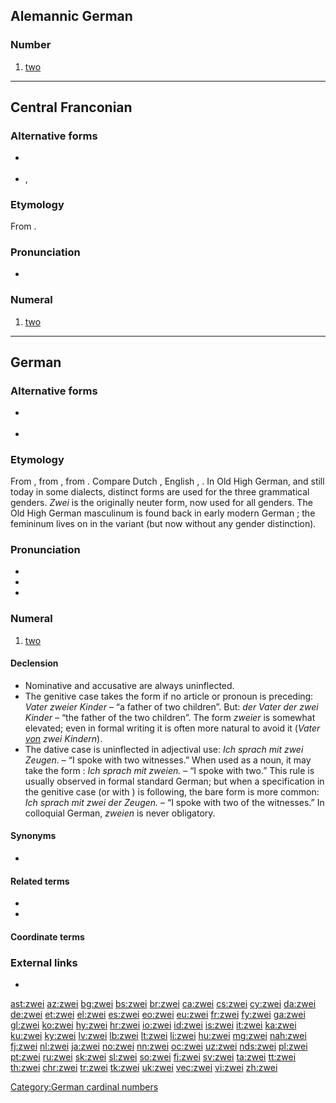 {{also|Zwei|zwëi}}

==Alemannic German==

===Number===
{{head|gsw|number}}

# {{lb|gsw|cardinal}} [[two]]

----

==Central Franconian==

===Alternative forms===
* {{l|gmw-cfr|zwien}} {{i|archaic masculine form}}
* {{l|gmw-cfr|zwo}}, {{l|gmw-cfr|zwu}} {{i|archaic feminine form}}

===Etymology===
From {{etyl|goh|gmw-cfr}} {{m|goh|zwei}}.

===Pronunciation===
* {{IPA|/tsʋɛi̯/|lang=gmw-cfr}}

===Numeral===
{{head|gmw-cfr|numeral}}

# {{lb|gmw-cfr|most dialects}} [[two]]

----

==German==
{{cardinalbox|de|1|2|3|eins|drei|ord=zweite}}

===Alternative forms===
* {{l|de|zwey}} {{qual|obsolete}}
* {{l|de|zway}} {{qual|obsolete}}

===Etymology===
From {{der|de|goh|zwei}}, from {{der|de|gem-pro|*twai}}, from {{der|de|ine-pro|*dwóh₁}}. Compare Dutch {{m|nl|twee}}, English {{m|en|two}}, {{m|en|twain}}. In Old High German, and still today in some dialects, distinct forms are used for the three grammatical genders. ''Zwei'' is the originally neuter form, now used for all genders. The Old High German masculinum {{m|goh|zwēne}} is found back in early modern German {{m|de|zween}}; the femininum {{m|goh|zwō}} lives on in the variant {{m|de|zwo}} (but now without any gender distinction).

===Pronunciation===
* {{IPA|/t͡svaɪ̯/|[t͡sʋaɪ̯]|lang=de}}
* {{audio|De-zwei.ogg|audio|lang=de}}
* {{rhymes|aɪ̯|lang=de}}

===Numeral===
{{head|de|numeral}}

# [[two]]

====Declension====
* Nominative and accusative are always uninflected.
* The genitive case takes the form '''{{m|de|zweier}}''' if no article or pronoun is preceding: ''Vater zweier Kinder'' – “a father of two children”. But: ''der Vater der zwei Kinder'' – “the father of the two children”. The form ''zweier'' is somewhat elevated; even in formal writing it is often more natural to avoid it (''Vater <u>von</u> zwei Kindern'').
* The dative case is uninflected in adjectival use: ''Ich sprach mit zwei Zeugen.'' – “I spoke with two witnesses.” When used as a noun, it may take the form '''{{m|de|zweien}}''': ''Ich sprach mit zweien.'' – “I spoke with two.” This rule is usually observed in formal standard German; but when a specification in the genitive case (or with {{m|de|von|}}) is following, the bare form is more common: ''Ich sprach mit zwei der Zeugen.'' – “I spoke with two of the witnesses.” In colloquial German, ''zweien'' is never obligatory.

====Synonyms====
* {{l|de|zwo}}

====Related terms====
* {{l|de|zwanzig}}
* {{l|de|zwölf}}

[[Category:German cardinal numbers]]

====Coordinate terms====
{{de-cardinal}}

===External links===
* {{R:Duden}}

[[ast:zwei]]
[[az:zwei]]
[[bg:zwei]]
[[bs:zwei]]
[[br:zwei]]
[[ca:zwei]]
[[cs:zwei]]
[[cy:zwei]]
[[da:zwei]]
[[de:zwei]]
[[et:zwei]]
[[el:zwei]]
[[es:zwei]]
[[eo:zwei]]
[[eu:zwei]]
[[fr:zwei]]
[[fy:zwei]]
[[ga:zwei]]
[[gl:zwei]]
[[ko:zwei]]
[[hy:zwei]]
[[hr:zwei]]
[[io:zwei]]
[[id:zwei]]
[[is:zwei]]
[[it:zwei]]
[[ka:zwei]]
[[ku:zwei]]
[[ky:zwei]]
[[lv:zwei]]
[[lb:zwei]]
[[lt:zwei]]
[[li:zwei]]
[[hu:zwei]]
[[mg:zwei]]
[[nah:zwei]]
[[fj:zwei]]
[[nl:zwei]]
[[ja:zwei]]
[[no:zwei]]
[[nn:zwei]]
[[oc:zwei]]
[[uz:zwei]]
[[nds:zwei]]
[[pl:zwei]]
[[pt:zwei]]
[[ru:zwei]]
[[sk:zwei]]
[[sl:zwei]]
[[so:zwei]]
[[fi:zwei]]
[[sv:zwei]]
[[ta:zwei]]
[[tt:zwei]]
[[th:zwei]]
[[chr:zwei]]
[[tr:zwei]]
[[tk:zwei]]
[[uk:zwei]]
[[vec:zwei]]
[[vi:zwei]]
[[zh:zwei]]